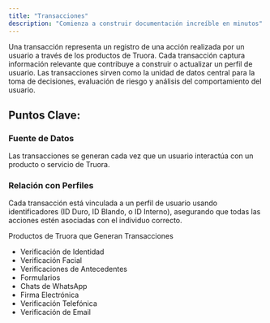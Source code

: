 ```yaml
---
title: "Transacciones"
description: "Comienza a construir documentación increíble en minutos"
---
```


Una transacción representa un registro de una acción realizada por un usuario a través de los productos de Truora. Cada transacción captura información relevante que contribuye a construir o actualizar un perfil de usuario. Las transacciones sirven como la unidad de datos central para la toma de decisiones, evaluación de riesgo y análisis del comportamiento del usuario.

## Puntos Clave:

### Fuente de Datos
Las transacciones se generan cada vez que un usuario interactúa con un producto o servicio de Truora.

### Relación con Perfiles
Cada transacción está vinculada a un perfil de usuario usando identificadores (ID Duro, ID Blando, o ID Interno), asegurando que todas las acciones estén asociadas con el individuo correcto.

Productos de Truora que Generan Transacciones

- Verificación de Identidad
- Verificación Facial
- Verificaciones de Antecedentes
- Formularios
- Chats de WhatsApp
- Firma Electrónica
- Verificación Telefónica
- Verificación de Email
